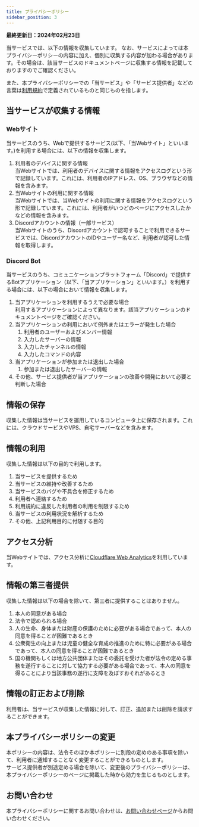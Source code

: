 ```yaml
---
title: プライバシーポリシー
sidebar_position: 3
---
```


**最終更新日：2024年02月23日**

当サービスでは、以下の情報を収集しています。
なお、サービスによっては本プライバシーポリシーの内容に加え、個別に収集する内容が加わる場合があります。その場合は、該当サービスのドキュメントページに収集する情報を記載しておりますのでご確認ください。

また、本プライバシーポリシーでの「当サービス」や「サービス提供者」などの言葉は[利用規約](./tos.mdx)で定義されているものと同じものを指します。

## 当サービスが収集する情報
### Webサイト
当サービスのうち、Webで提供するサービス(以下、「当Webサイト」といいます。)を利用する場合には、以下の情報を収集します。
1. 利用者のデバイスに関する情報  
    当Webサイトでは、利用者のデバイスに関する情報をアクセスログという形で記録しています。これには、利用者のIPアドレス、OS、ブラウザなどの情報を含みます。
2. 当Webサイトの利用に関する情報  
    当Webサイトでは、当Webサイトの利用に関する情報をアクセスログという形で記録しています。これには、利用者がいつどのページにアクセスしたかなどの情報を含みます。
3. Discordアカウントの情報（一部サービス）  
    当Webサイトのうち、Discordアカウントで認可することで利用できるサービスでは、DiscordアカウントのIDやユーザー名など、利用者が認可した情報を取得します。

### Discord Bot
当サービスのうち、コミュニケーションプラットフォーム「Discord」で提供するBotアプリケーション（以下、「当アプリケーション」といいます。）を利用する場合には、以下の場合において情報を収集します。
1. 当アプリケーションを利用するうえで必要な場合  
    利用するアプリケーションによって異なります。該当アプリケーションのドキュメントページをご確認ください。
2. 当アプリケーションの利用において例外またはエラーが発生した場合
    1. 利用者のユーザーおよびメンバー情報
    2. 入力したサーバーの情報
    3. 入力したチャンネルの情報
    4. 入力したコマンドの内容
3. 当アプリケーションが参加または退出した場合
    1. 参加または退出したサーバーの情報
4. その他、サービス提供者が当アプリケーションの改善や開発において必要と判断した場合

## 情報の保存
収集した情報は当サービスを運用しているコンピュータ上に保存されます。これには、クラウドサービスやVPS、自宅サーバーなどを含みます。

## 情報の利用
収集した情報は以下の目的で利用します。
1. 当サービスを提供するため
2. 当サービスの維持や改善するため
3. 当サービスのバグや不具合を修正するため
4. 利用者へ連絡するため
5. 利用規約に違反した利用者の利用を制限するため
6. 当サービスの利用状況を解析するため
7. その他、上記利用目的に付随する目的

## アクセス分析
当Webサイトでは、アクセス分析に[Cloudflare Web Analytics](https://www.cloudflare.com/ja-jp/web-analytics)を利用しています。

## 情報の第三者提供
収集した情報は以下の場合を除いて、第三者に提供することはありません。
1. 本人の同意がある場合
2. 法令で認められる場合
3. 人の生命、身体または財産の保護のために必要がある場合であって、本人の同意を得ることが困難であるとき
4. 公衆衛生の向上または児童の健全な育成の推進のために特に必要がある場合であって、本人の同意を得ることが困難であるとき
5. 国の機関もしくは地方公共団体またはその委託を受けた者が法令の定める事務を遂行することに対して協力する必要がある場合であって、本人の同意を得ることにより当該事務の遂行に支障を及ぼすおそれがあるとき

## 情報の訂正および削除
利用者は、当サービスが収集した情報に対して、訂正、追加または削除を請求することができます。  

## 本プライバシーポリシーの変更
本ポリシーの内容は、法令そのほか本ポリシーに別段の定めのある事項を除いて、利用者に通知することなく変更することができるものとします。  
サービス提供者が別途定める場合を除いて、変更後のプライバシーポリシーは、本プライバシーポリシーのページに掲載した時から効力を生じるものとします。

## お問い合わせ
本プライバシーポリシーに関するお問い合わせは、[お問い合わせページ](./contact.mdx)からお問い合わせください。